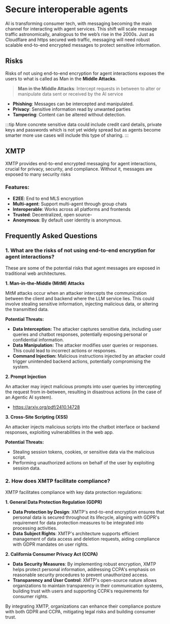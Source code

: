 # Secure interoperable agents

AI is transforming consumer tech, with messaging becoming the main channel for interacting with agent services. This shift will scale message traffic astronomically, analogous to the web’s rise in the 2000s. Just as Cloudflare and https secured web traffic, messaging will need robust scalable end-to-end encrypted messages to protect sensitive information.

## Risks

Risks of not using end-to-end encryption for agent interactions exposes the users to what is called as Man in the **Middle Attacks**.

> **Man in the Middle Attacks**: Intercept requests in between to alter or manipulate data sent or received by the AI service

- **Phishing**: Messages can be intercepted and manipulated.
- **Privacy**: Sensitive information read by unwanted parties
- **Tampering**: Content can be altered without detection.

:::tip
More concrete sensitive data could include credit card details, private keys and passwords which is not yet widely spread but as agents become smarter more use cases will include this type of sharing.
:::

## XMTP

XMTP provides end-to-end encrypted messaging for agent interactions, crucial for privacy, security, and compliance. Without it, messages are exposed to many security risks

### Features:

- **E2EE**: End to end MLS encryption
- **Multi-agent**: Support multi-agent through group chats
- **Interoperable**: Works across all platforms and frontends
- **Trusted**: Decentralized, open source-
- **Anonymous**: By default user identity is anonymous.

## Frequently Asked Questions

### 1. What are the risks of not using end-to-end encryption for agent interactions?

These are some of the potential risks that agent messages are exposed in traditional web architectures.

**1. Man-in-the-Middle (MitM) Attacks**

MitM attacks occur when an attacker intercepts the communication between the client and backend where the LLM service lies. This could involve stealing sensitive information, injecting malicious data, or altering the transmitted data.

**Potential Threats:**

- **Data Interception:** The attacker captures sensitive data, including user queries and chatbot responses, potentially exposing personal or confidential information.
- **Data Manipulation:** The attacker modifies user queries or responses. This could lead to incorrect actions or responses.
- **Command Injection:** Malicious instructions injected by an attacker could trigger unintended backend actions, potentially compromising the system.

**2. Prompt Injection**

An attacker may inject malicious prompts into user queries by intercepting the request from in-between, resulting in disastrous actions (in the case of an Agentic AI system).

- https://arxiv.org/pdf/2410.14728

**3. Cross-Site Scripting (XSS)**

An attacker injects malicious scripts into the chatbot interface or backend responses, exploiting vulnerabilities in the web app.

**Potential Threats:**

- Stealing session tokens, cookies, or sensitive data via the malicious script.
- Performing unauthorized actions on behalf of the user by exploiting session data.

### 2. How does XMTP facilitate compliance?

XMTP facilitates compliance with key data protection regulations:

**1. General Data Protection Regulation (GDPR)**

- **Data Protection by Design**: XMTP's end-to-end encryption ensures that personal data is secured throughout its lifecycle, aligning with GDPR's requirement for data protection measures to be integrated into processing activities.
- **Data Subject Rights**: XMTP's architecture supports efficient management of data access and deletion requests, aiding compliance with GDPR mandates on user rights.

**2. California Consumer Privacy Act (CCPA)**

- **Data Security Measures**: By implementing robust encryption, XMTP helps protect personal information, addressing CCPA's emphasis on reasonable security procedures to prevent unauthorized access.
- **Transparency and User Control**: XMTP's open-source nature allows organizations to maintain transparency in their communication systems, building trust with users and supporting CCPA's requirements for consumer rights.

By integrating XMTP, organizations can enhance their compliance posture with both GDPR and CCPA, mitigating legal risks and building consumer trust.
